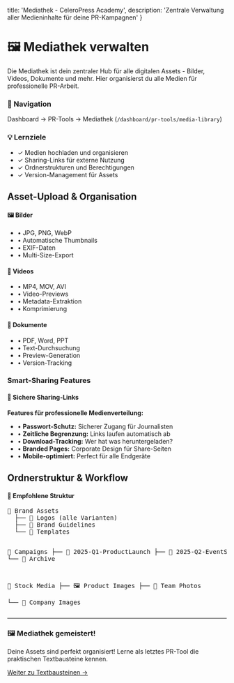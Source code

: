   title: 'Mediathek - CeleroPress Academy',
  description: 'Zentrale Verwaltung aller Medieninhalte für deine PR-Kampagnen'
}

# 🖼️ Mediathek verwalten

Die Mediathek ist dein zentraler Hub für alle digitalen Assets - Bilder, Videos, Dokumente und mehr. Hier organisierst du alle Medien für professionelle PR-Arbeit.

<div className="not-prose bg-blue-50 border border-blue-200 rounded-lg p-6 my-8">
  <h3 className="text-lg font-semibold text-blue-900 mb-2">📍 Navigation</h3>
  <p className="text-blue-700">
    Dashboard → PR-Tools → Mediathek (<code>/dashboard/pr-tools/media-library</code>)
  </p>
</div>

<div className="not-prose bg-green-50 border border-green-200 rounded-lg p-6 my-8">
  <h3 className="text-lg font-semibold text-green-900 mb-2">💡 Lernziele</h3>
  <ul className="space-y-2 text-green-700">
    <li>✓ Medien hochladen und organisieren</li>
    <li>✓ Sharing-Links für externe Nutzung</li>
    <li>✓ Ordnerstrukturen und Berechtigungen</li>
    <li>✓ Version-Management für Assets</li>
  </ul>
</div>

## Asset-Upload & Organisation

<div className="not-prose grid grid-cols-1 md:grid-cols-3 gap-4 my-6">
  <div className="bg-blue-50 border border-blue-200 rounded-lg p-4">
    <h4 className="font-semibold text-blue-900 mb-2">🖼️ Bilder</h4>
    <ul className="text-blue-700 text-sm space-y-1">
      <li>• JPG, PNG, WebP</li>
      <li>• Automatische Thumbnails</li>
      <li>• EXIF-Daten</li>
      <li>• Multi-Size-Export</li>
    </ul>
  </div>
  <div className="bg-green-50 border border-green-200 rounded-lg p-4">
    <h4 className="font-semibold text-green-900 mb-2">🎥 Videos</h4>
    <ul className="text-green-700 text-sm space-y-1">
      <li>• MP4, MOV, AVI</li>
      <li>• Video-Previews</li>
      <li>• Metadata-Extraktion</li>
      <li>• Komprimierung</li>
    </ul>
  </div>
  <div className="bg-purple-50 border border-purple-200 rounded-lg p-4">
    <h4 className="font-semibold text-purple-900 mb-2">📄 Dokumente</h4>
    <ul className="text-purple-700 text-sm space-y-1">
      <li>• PDF, Word, PPT</li>
      <li>• Text-Durchsuchung</li>
      <li>• Preview-Generation</li>
      <li>• Version-Tracking</li>
    </ul>
  </div>
</div>

### Smart-Sharing Features

<div className="not-prose bg-gradient-to-r from-orange-50 to-red-50 rounded-lg p-6 my-6">
  <h4 className="text-orange-900 font-semibold mb-3">🔗 Sichere Sharing-Links</h4>
  
  **Features für professionelle Medienverteilung:**
  <ul className="text-orange-700 space-y-2">
    <li>• <strong>Passwort-Schutz:</strong> Sicherer Zugang für Journalisten</li>
    <li>• <strong>Zeitliche Begrenzung:</strong> Links laufen automatisch ab</li>
    <li>• <strong>Download-Tracking:</strong> Wer hat was heruntergeladen?</li>
    <li>• <strong>Branded Pages:</strong> Corporate Design für Share-Seiten</li>
    <li>• <strong>Mobile-optimiert:</strong> Perfect für alle Endgeräte</li>
  </ul>
</div>

## Ordnerstruktur & Workflow

<div className="not-prose bg-blue-50 border border-blue-200 rounded-lg p-6 my-6">
  <h4 className="text-blue-900 font-semibold mb-3">📁 Empfohlene Struktur</h4>
  
  <div className="bg-white rounded p-4">
    <pre className="text-sm">
📂 Brand Assets
  ├── 🎨 Logos (alle Varianten)
  ├── 🎨 Brand Guidelines
  └── 🎨 Templates

📂 Campaigns
  ├── 📢 2025-Q1-ProductLaunch
  ├── 📢 2025-Q2-EventSeries
  └── 📢 Archive

📂 Stock Media
  ├── 🖼️ Product Images
  ├── 👥 Team Photos  
  └── 🏢 Company Images
</pre>
  </div>
</div>

---

<div className="not-prose bg-gradient-to-r from-blue-50 to-indigo-50 rounded-lg p-8 my-8 text-center">
  <h3 className="text-2xl font-bold text-gray-900 mb-4">
    🖼️ Mediathek gemeistert!
  </h3>
  <p className="text-gray-600 mb-6">
    Deine Assets sind perfekt organisiert! Lerne als letztes PR-Tool die praktischen Textbausteine kennen.
  </p>
  <a 
    href="/dashboard/academy/documentation/handbuch/pr-tools/textbausteine"
    className="inline-flex items-center px-6 py-3 border border-transparent text-base font-medium rounded-lg shadow-sm text-white bg-blue-600 hover:bg-blue-700 focus:outline-none focus:ring-2 focus:ring-offset-2 focus:ring-blue-500 transition-all duration-200"
  >
    Weiter zu Textbausteinen →
  </a>
</div>